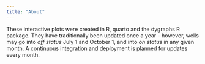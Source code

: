 ```yaml
---
title: "About"
---
```


These interactive plots were created in R, quarto and the dygraphs R package. They have traditionally been updated once a year - however, wells may go into *off status* July 1 and October 1, and into *on status* in any given month. A continuous integration and deployment is planned for updates every month.
